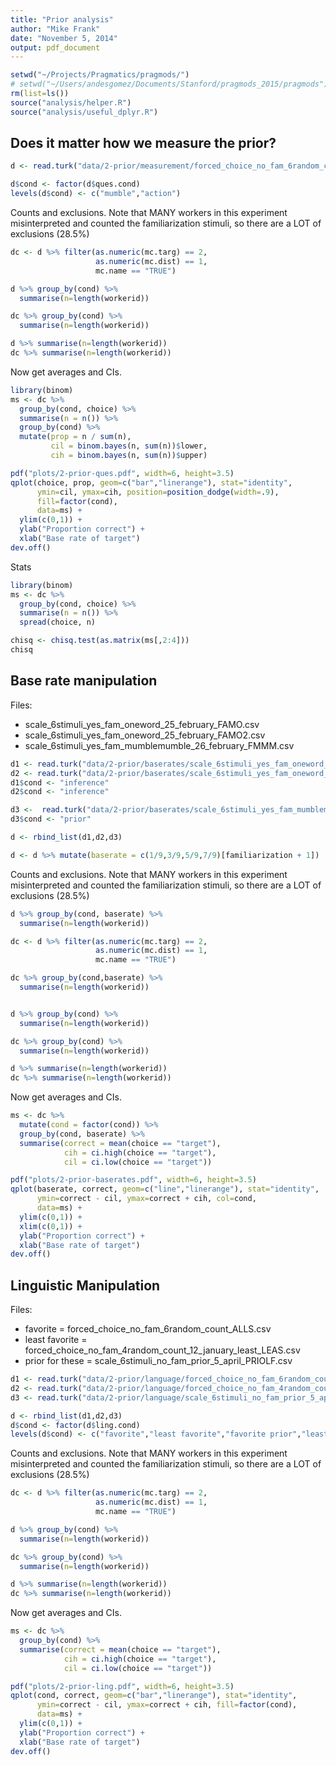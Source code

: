 ```yaml
---
title: "Prior analysis"
author: "Mike Frank"
date: "November 5, 2014"
output: pdf_document
---
```

  
```r
setwd("~/Projects/Pragmatics/pragmods/")
# setwd("~/Users/andesgomez/Documents/Stanford/pragmods_2015/pragmods")
rm(list=ls())
source("analysis/helper.R")
source("analysis/useful_dplyr.R")
```

Does it matter how we measure the prior? 
----

```r
d <- read.turk("data/2-prior/measurement/forced_choice_no_fam_6random_count_onewordmumble_21jan2015_WORDMUMBLE.tsv")

d$cond <- factor(d$ques.cond)
levels(d$cond) <- c("mumble","action")
```

Counts and exclusions. Note that MANY workers in this experiment misinterpreted and counted the familiarization stimuli, so there are a LOT of exclusions (28.5%)

```r
dc <- d %>% filter(as.numeric(mc.targ) == 2,
                   as.numeric(mc.dist) == 1,
                   mc.name == "TRUE")

d %>% group_by(cond) %>%
  summarise(n=length(workerid))

dc %>% group_by(cond) %>%
  summarise(n=length(workerid))

d %>% summarise(n=length(workerid))
dc %>% summarise(n=length(workerid))
```

Now get averages and CIs.

```r
library(binom)
ms <- dc %>% 
  group_by(cond, choice) %>%  
  summarise(n = n()) %>%
  group_by(cond) %>%
  mutate(prop = n / sum(n), 
         cil = binom.bayes(n, sum(n))$lower,
         cih = binom.bayes(n, sum(n))$upper)  

pdf("plots/2-prior-ques.pdf", width=6, height=3.5)
qplot(choice, prop, geom=c("bar","linerange"), stat="identity",
      ymin=cil, ymax=cih, position=position_dodge(width=.9), 
      fill=factor(cond),
      data=ms) + 
  ylim(c(0,1)) + 
  ylab("Proportion correct") + 
  xlab("Base rate of target")
dev.off()
```

Stats

```r
library(binom)
ms <- dc %>% 
  group_by(cond, choice) %>%  
  summarise(n = n()) %>%
  spread(choice, n)

chisq <- chisq.test(as.matrix(ms[,2:4]))
chisq
```

Base rate manipulation
-----

Files:

* scale_6stimuli_yes_fam_oneword_25_february_FAMO.csv
* scale_6stimuli_yes_fam_oneword_25_february_FAMO2.csv
* scale_6stimuli_yes_fam_mumblemumble_26_february_FMMM.csv


```r
d1 <- read.turk("data/2-prior/baserates/scale_6stimuli_yes_fam_oneword_25_february_FAMO.tsv")
d2 <- read.turk("data/2-prior/baserates/scale_6stimuli_yes_fam_oneword_25_february_FAMO2.tsv")
d1$cond <- "inference"
d2$cond <- "inference"

d3 <-  read.turk("data/2-prior/baserates/scale_6stimuli_yes_fam_mumblemumble_26_february_FMMM.tsv")
d3$cond <- "prior"

d <- rbind_list(d1,d2,d3) 

d <- d %>% mutate(baserate = c(1/9,3/9,5/9,7/9)[familiarization + 1])
```

Counts and exclusions. Note that MANY workers in this experiment misinterpreted and counted the familiarization stimuli, so there are a LOT of exclusions (28.5%)

```r
d %>% group_by(cond, baserate) %>%
  summarise(n=length(workerid))

dc <- d %>% filter(as.numeric(mc.targ) == 2,
                   as.numeric(mc.dist) == 1,
                   mc.name == "TRUE")

dc %>% group_by(cond,baserate) %>%
  summarise(n=length(workerid))


d %>% group_by(cond) %>%
  summarise(n=length(workerid))

dc %>% group_by(cond) %>%
  summarise(n=length(workerid))

d %>% summarise(n=length(workerid))
dc %>% summarise(n=length(workerid))
```

Now get averages and CIs.

```r
ms <- dc %>% 
  mutate(cond = factor(cond)) %>%
  group_by(cond, baserate) %>%
  summarise(correct = mean(choice == "target"),             
            cih = ci.high(choice == "target"),
            cil = ci.low(choice == "target"))

pdf("plots/2-prior-baserates.pdf", width=6, height=3.5)
qplot(baserate, correct, geom=c("line","linerange"), stat="identity",
      ymin=correct - cil, ymax=correct + cih, col=cond,
      data=ms) + 
  ylim(c(0,1)) + 
  xlim(c(0,1)) +
  ylab("Proportion correct") + 
  xlab("Base rate of target")
dev.off()
```

Linguistic Manipulation
----

Files:

* favorite = forced_choice_no_fam_6random_count_ALLS.csv
* least favorite = forced_choice_no_fam_4random_count_12_january_least_LEAS.csv
* prior for these = scale_6stimuli_no_fam_prior_5_april_PRIOLF.csv

```r
d1 <- read.turk("data/2-prior/language/forced_choice_no_fam_6random_count_16_december_ALLS.tsv")
d2 <- read.turk("data/2-prior/language/forced_choice_no_fam_4random_count_12_january_least_LEAS.tsv")
d3 <- read.turk("data/2-prior/language/scale_6stimuli_no_fam_prior_5_april_PRIOLF.tsv")

d <- rbind_list(d1,d2,d3) 
d$cond <- factor(d$ling.cond)
levels(d$cond) <- c("favorite","least favorite","favorite prior","least favorite prior")
```

Counts and exclusions. Note that MANY workers in this experiment misinterpreted and counted the familiarization stimuli, so there are a LOT of exclusions (28.5%)

```r
dc <- d %>% filter(as.numeric(mc.targ) == 2,
                   as.numeric(mc.dist) == 1,
                   mc.name == "TRUE")

d %>% group_by(cond) %>%
  summarise(n=length(workerid))

dc %>% group_by(cond) %>%
  summarise(n=length(workerid))

d %>% summarise(n=length(workerid))
dc %>% summarise(n=length(workerid))
```

Now get averages and CIs.

```r
ms <- dc %>% 
  group_by(cond) %>%
  summarise(correct = mean(choice == "target"),             
            cih = ci.high(choice == "target"),
            cil = ci.low(choice == "target"))

pdf("plots/2-prior-ling.pdf", width=6, height=3.5)
qplot(cond, correct, geom=c("bar","linerange"), stat="identity",
      ymin=correct - cil, ymax=correct + cih, fill=factor(cond),
      data=ms) + 
  ylim(c(0,1)) + 
  ylab("Proportion correct") + 
  xlab("Base rate of target")
dev.off()
```






